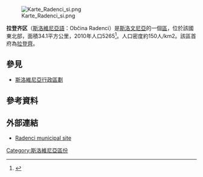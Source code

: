 [[File:Karte_Radenci_si.png|thumb]]

'''拉登齐区'''（[[斯洛維尼亞語|斯洛維尼亞語]]：Občina Radenci）是[[斯洛文尼亞|斯洛文尼亞]]的一個[[斯洛維尼亞行政區劃|區]]，位於該國東北部，面積34.1平方公里，2010年人口5265<ref>{{Cite web |url=http://www.stat.si/doc/statinf/05-si-007-1001.pdf |title=Statistical Office of the Republic of Slovenia, 2010 |access-date=2017-03-09 |archive-date=2016-05-27 |archive-url=https://web.archive.org/web/20160527070229/http://www.stat.si/doc/statinf/05-SI-007-1001.pdf |dead-url=no }}</ref>。人口密度約150人/km2。該區首府為[[拉登齊|拉登齊]]。

==參見==
*[[斯洛維尼亞行政區劃|斯洛維尼亞行政區劃]]

==參考資料==
{{Reflist}}

==外部連結==
{{Commons category|Radenci municipality}}
*[http://www.radenci.si Radenci municipal site] {{Wayback|url=http://www.radenci.si/ |date=20210308064644 }}


{{Slovenia-geo-stub}}
[[Category:斯洛維尼亞區份|Category:斯洛維尼亞區份]]